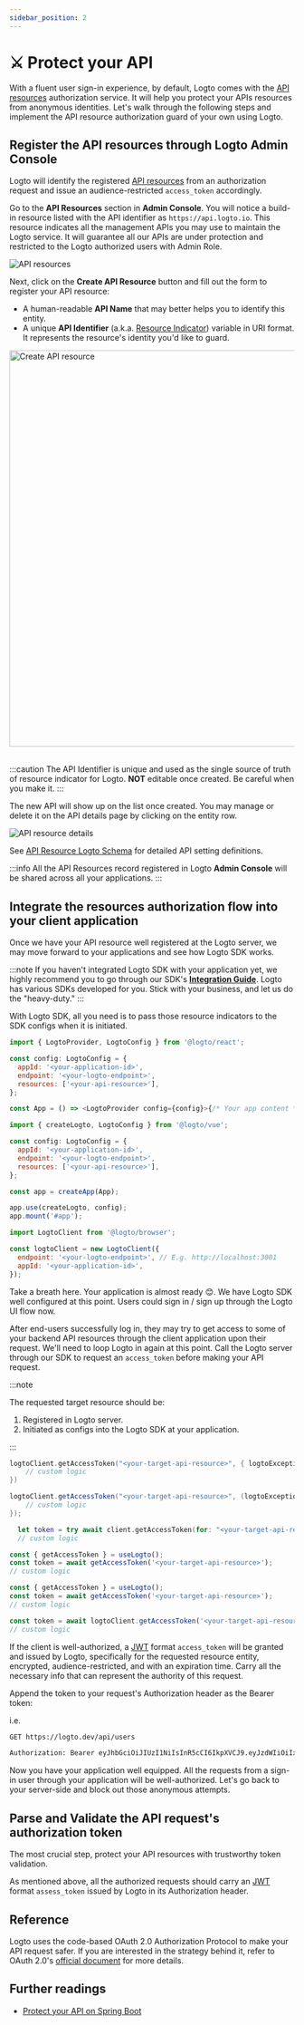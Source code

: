 ```yaml
---
sidebar_position: 2
---
```




# ⚔️ Protect your API

With a fluent user sign-in experience, by default, Logto comes with the [API resources](../../references/resources/README.md) authorization service. It will help you protect your APIs resources from anonymous identities. Let's walk through the following steps and implement the API resource authorization guard of your own using Logto.

## Register the API resources through Logto **Admin Console**

Logto will identify the registered [API resources](../../references/resources/README.md) from an authorization request and issue an audience-restricted `access_token` accordingly.

Go to the **API Resources** section in **Admin Console**. You will notice a build-in resource listed with the API identifier as `https://api.logto.io`. This resource indicates all the management APIs you may use to maintain the Logto service. It will guarantee all our APIs are under protection and restricted to the Logto authorized users with Admin Role.

![API resources](./assets/api-resources.png)

Next, click on the **Create API Resource** button and fill out the form to register your API resource:

- A human-readable **API Name** that may better helps you to identify this entity.
- A unique **API Identifier** (a.k.a. [Resource Indicator](../../references/resources/README.md#resource-indicator)) variable in URI format. It represents the resource's identity you'd like to guard.

<img src={CreateApiResource} alt="Create API resource" width="700px" />
<br />
<br />

:::caution
The API Identifier is unique and used as the single source of truth of resource indicator for Logto. **NOT** editable once created. Be careful when you make it.
:::

The new API will show up on the list once created. You may manage or delete it on the API details page by clicking on the entity row.

![API resource details](./assets/api-resource-details.png)

See [API Resource Logto Schema](../../references/resources/README.md#logto-api-resource-schema) for detailed API setting definitions.

:::info
All the API Resources record registered in Logto **Admin Console** will be shared across all your applications.
:::

## Integrate the resources authorization flow into your client application

Once we have your API resource well registered at the Logto server, we may move forward to your applications and see how Logto SDK works.

:::note
If you haven't integrated Logto SDK with your application yet, we highly recommend you to go through our SDK's [**Integration Guide**](../integrate-logto/README.md). Logto has various SDKs developed for you. Stick with your business, and let us do the "heavy-duty."
:::

With Logto SDK, all you need is to pass those resource indicators to the SDK configs when it is initiated.

<Tabs>

<TabItem value="kotlin-android" label="Kotlin Android">

<KotlinSetupCode />

</TabItem>

<TabItem value="java-android" label="Java Android">

<JavaSetupCode />

</TabItem>

<TabItem value="react" label="React">

```js
import { LogtoProvider, LogtoConfig } from '@logto/react';

const config: LogtoConfig = {
  appId: '<your-application-id>',
  endpoint: '<your-logto-endpoint>',
  resources: ['<your-api-resource>'],
};

const App = () => <LogtoProvider config={config}>{/* Your app content */}</LogtoProvider>;
```

</TabItem>
<TabItem value="vue" label="Vue">

```js
import { createLogto, LogtoConfig } from '@logto/vue';

const config: LogtoConfig = {
  appId: '<your-application-id>',
  endpoint: '<your-logto-endpoint>',
  resources: ['<your-api-resource>'],
};

const app = createApp(App);

app.use(createLogto, config);
app.mount('#app');
```

</TabItem>
<TabItem value="js" label="VanillaJs">

```js
import LogtoClient from '@logto/browser';

const logtoClient = new LogtoClient({
  endpoint: '<your-logto-endpoint>', // E.g. http://localhost:3001
  appId: '<your-application-id>',
});
```

</TabItem>
</Tabs>

Take a breath here. Your application is almost ready 😊. We have Logto SDK well configured at this point. Users could sign in / sign up through the Logto UI flow now.

After end-users successfully log in, they may try to get access to some of your backend API resources through the client application upon their request. We'll need to loop Logto in again at this point. Call the Logto server through our SDK to request an `access_token` before making your API request.

:::note

The requested target resource should be:

1. Registered in Logto server.
2. Initiated as configs into the Logto SDK at your application.

:::

<Tabs>
<TabItem value="kotlin-android" label="Kotlin Android">

```kotlin
logtoClient.getAccessToken("<your-target-api-resource>", { logtoException, accessToken ->
    // custom logic
})
```

</TabItem>
<TabItem value="java-android" label="Java Android">

```java
logtoClient.getAccessToken("<your-target-api-resource>", (logtoException, accessToken) -> {
    // custom logic
});
```

</TabItem>
<TabItem value="swift" label="Swift">

```swift
  let token = try await client.getAccessToken(for: "<your-target-api-resource>")
  // custom logic
```

</TabItem>
<TabItem value="react" label="React">

```js
const { getAccessToken } = useLogto();
const token = await getAccessToken('<your-target-api-resource>');
// custom logic
```

</TabItem>

<TabItem value="vue" label="Vue">

```js
const { getAccessToken } = useLogto();
const token = await getAccessToken('<your-target-api-resource>');
// custom logic
```

</TabItem>

<TabItem value="js" label="VanillaJs">

```js
const token = await logtoClient.getAccessToken('<your-target-api-resource>');
// custom logic
```

</TabItem>

</Tabs>

If the client is well-authorized, a [JWT](https://datatracker.ietf.org/doc/html/rfc7519) format `access_token` will be granted and issued by Logto, specifically for the requested resource entity, encrypted, audience-restricted, and with an expiration time. Carry all the necessary info that can represent the authority of this request.

Append the token to your request's Authorization header as the Bearer token:

i.e.

```bash
GET https://logto.dev/api/users

Authorization: Bearer eyJhbGciOiJIUzI1NiIsInR5cCI6IkpXVCJ9.eyJzdWIiOiIxMjM0NTY3ODkwIiwiYXVkIjoiaHR0cHM6Ly9sb2d0by5kZXYvYXBpL3VzZXJzIiwiaXNzIjoiaHR0cHM6Ly9sb2d0by5kZXYvb2lkYyIsIm5hbWUiOiJKb2huIERvZSIsImlhdCI6MTUxNjIzOTAyMiwiZXhwIjoxNTE2MzI1NDIyfQ.PjIJl00YNC84EPNYLEdpEEAdAxqhekCYhFEckvRokek

```

Now you have your application well equipped. All the requests from a sign-in user through your application will be well-authorized. Let's go back to your server-side and block out those anonymous attempts.

## Parse and Validate the API request's authorization token

The most crucial step, protect your API resources with trustworthy token validation.

As mentioned above, all the authorized requests should carry an [JWT](https://datatracker.ietf.org/doc/html/rfc7519) format `assess_token` issued by Logto in its Authorization header.

<SecretKey />

<TokenExtract />

<TokenValidation />

## Reference

Logto uses the code-based OAuth 2.0 Authorization Protocol to make your API request safer. If you are interested in the strategy behind it, refer to OAuth 2.0's [official document](https://datatracker.ietf.org/doc/html/rfc6749#section-1.3.1) for more details.

## Further readings

- [Protect your API on Spring Boot](./spring-boot.mdx)

